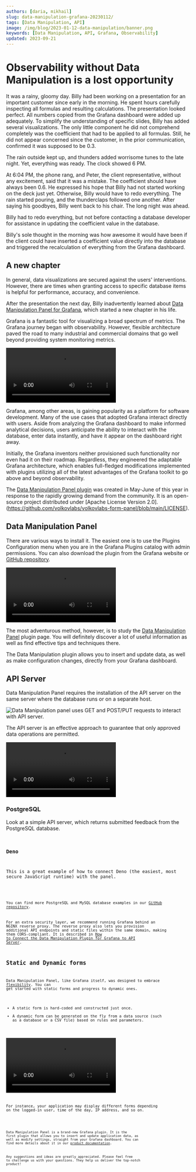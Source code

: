 ```yaml
---
authors: [daria, mikhail]
slug: data-manipulation-grafana-20230112/
tags: [Data Manipulation, API]
image: /img/blog/2023-01-12-data-manipulation/banner.png
keywords: [Data Manipulation, API, Grafana, Observability]
updated: 2023-09-21
---
```



# Observability without Data Manipulation is a lost opportunity

It was a rainy, gloomy day. Billy had been working on a presentation for an important customer since early in the morning. He spent hours carefully inspecting all formulas and resulting calculations. The presentation looked perfect. All numbers copied from the Grafana dashboard were added up adequately. To simplify the understanding of specific slides, Billy has added several visualizations. The only little component he did not comprehend completely was the coefficient that had to be applied to all formulas. Still, he did not appear concerned since the customer, in the prior communication, confirmed it was supposed to be 0.3.

The rain outside kept up, and thunders added worrisome tunes to the late night. Yet, everything was ready. The clock showed 6 PM.

At 6:04 PM, the phone rang, and Peter, the client representative, without any excitement, said that it was a mistake. The coefficient should have always been 0.6. He expressed his hope that Billy had not started working on the deck just yet. Otherwise, Billy would have to redo everything. The rain started pouring, and the thunderclaps followed one another. After saying his goodbyes, Billy went back to his chair. The long night was ahead.

Billy had to redo everything, but not before contacting a database developer for assistance in updating the coefficient value in the database.

Billy's sole thought in the morning was how awesome it would have been if the client could have inserted a coefficient value directly into the database and triggered the recalculation of everything from the Grafana dashboard.

## A new chapter

In general, data visualizations are secured against the users' interventions. However, there are times when granting access to specific database items is helpful for performance, accuracy, and convenience.

After the presentation the next day, Billy inadvertently learned about [Data Manipulation Panel for Grafana](/plugins/volkovlabs-form-panel), which started a new chapter in his life.

Grafana is a fantastic tool for visualizing a broad spectrum of metrics. The Grafana journey began with observability. However, flexible architecture paved the road to many industrial and commercial domains that go well beyond providing system monitoring metrics.

<Video
  src="https://www.youtube.com/embed/HNCKbGfAU0Q"
  title="How to create your business Grafana dashboard."
/>

Grafana, among other areas, is gaining popularity as a platform for software development. Many of the use cases that adopted Grafana interact directly with users. Aside from analyzing the Grafana dashboard to make informed analytical decisions, users anticipate the ability to interact with the database, enter data instantly, and have it appear on the dashboard right away.

Initially, the Grafana inventors neither provisioned such functionality nor even had it on their roadmap. Regardless, they engineered the adaptable Grafana architecture, which enables full-fledged modifications implemented with plugins utilizing all of the latest advantages of the Grafana toolkit to go above and beyond observability.

The [Data Manipulation Panel plugin](/blog/data-manipulation-panel-plugin-for-grafana-97f9af2c67e0) was created in May-June of this year in response to the rapidly growing demand from the community. It is an open-source project distributed under [Apache License Version 2.0].(https://github.com/volkovlabs/volkovlabs-form-panel/blob/main/LICENSE).

## Data Manipulation Panel

There are various ways to install it. The easiest one is to use the Plugins Configuration menu when you are in the Grafana Plugins catalog with admin permissions. You can also download the plugin from the Grafana website or [GitHub repository](https://github.com/VolkovLabs/volkovlabs-form-panel).

<Video
  src="https://www.youtube.com/embed/DXALVG8GijM"
  title="Manual data entry and user input into dashboard."
/>

The most adventurous method, however, is to study the [Data Manipulation Panel](/plugins/volkovlabs-form-panel) plugin page. You will definitely discover a lot of useful information as well as find effective tips and techniques there.

The Data Manipulation plugin allows you to insert and update data, as well as make configuration changes, directly from your Grafana dashboard.

## API Server

Data Manipulation Panel requires the installation of the API server on the same server where the database runs or on a separate host.

<Image
  title="Data Manipulation panel uses GET and POST/PUT requests to interact with API server."
  src="/img/blog/2023-01-12-data-manipulation/form-api.png"
  lazy={false}
/>

The API server is an effective approach to guarantee that only approved data operations are permitted.

<Video
  src="https://www.youtube.com/embed/SHN2S-dRIEM"
  title="API Node.js server and Deno Deploy."
/>

### PostgreSQL

Look at a simple API server, which returns submitted feedback from the PostgreSQL database.

<Code
  url="https://github.com/VolkovLabs/volkovlabs-form-panel/blob/main/server-pg/server.ts"
  language="js"
/>

### Deno

This is a great example of how to connect Deno (the easiest, most secure JavaScript runtime) with the panel.

<Code
  url="https://github.com/VolkovLabs/volkovlabs-form-panel/blob/main/server-deno/server.ts"
  language="js"
/>

You can find more PostgreSQL and MySQL database examples in our [GitHub repository](https://github.com/VolkovLabs/volkovlabs-form-panel).

For an extra security layer, we recommend running Grafana behind an NGINX reverse proxy. The reverse proxy also lets you provision additional API endpoints and static files within the same domain, making them CORS-compliant. It is described in [How to Connect the Data Manipulation Plugin for Grafana to API Server](/blog/how-to-connect-the-data-manipulation-plugin-for-grafana-to-api-server-1abe5f60c904).

## Static and Dynamic forms

Data Manipulation Panel, like Grafana itself, was designed to embrace [flexibility](/plugins/volkovlabs-form-panel/code). You can get started with static forms and progress to dynamic ones.

- A static form is hard-coded and constructed just once.
- A dynamic form can be generated on the fly from a data source (such as a database or a CSV file) based on rules and parameters.

<Video
  src="https://www.youtube.com/embed/RSVH1bSBNl8"
  title="Static and dynamic form elements of Data Manipulation Panel."
/>

For instance, your application may display different forms depending on the logged-in user, time of the day, IP address, and so on.

<Code
  url="https://github.com/VolkovLabs/volkovlabs.io/blob/main/docs/volkovlabs-form-panel/js/dynamic-elements.js"
  language="js"
/>

Data Manipulation Panel is a brand-new Grafana plugin. It is the first plugin that allows you to insert and update application data, as well as modify settings, straight from your Grafana dashboard. You can find more details about it in our [product documentation](/plugins/volkovlabs-form-panel).

Any suggestions and ideas are greatly appreciated. Please feel free to challenge us with your questions. They help us deliver the top-notch product!
